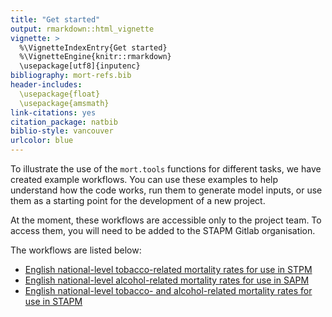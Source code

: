 ```yaml
---
title: "Get started"
output: rmarkdown::html_vignette
vignette: >
  %\VignetteIndexEntry{Get started}
  %\VignetteEngine{knitr::rmarkdown}
  \usepackage[utf8]{inputenc}
bibliography: mort-refs.bib
header-includes:
  \usepackage{float}
  \usepackage{amsmath}
link-citations: yes
citation_package: natbib
biblio-style: vancouver
urlcolor: blue
---
```


To illustrate the use of the `mort.tools` functions for different tasks, we have created example workflows. You can use these examples to help understand how the code works, run them to generate model inputs, or use them as a starting point for the development of a new project.    

At the moment, these workflows are accessible only to the project team. To access them, you will need to be added to the STAPM Gitlab organisation.  

The workflows are listed below:  

- [English national-level tobacco-related mortality rates for use in STPM](https://gitlab.com/stapm/model-inputs/mortality_tob_eng_nat)  
- [English national-level alcohol-related mortality rates for use in SAPM](https://gitlab.com/stapm/model-inputs/mortality_alc_eng_nat)  
- [English national-level tobacco- and alcohol-related mortality rates for use in STAPM](https://gitlab.com/stapm/model-inputs/mortality_tobalc_eng_nat)  








